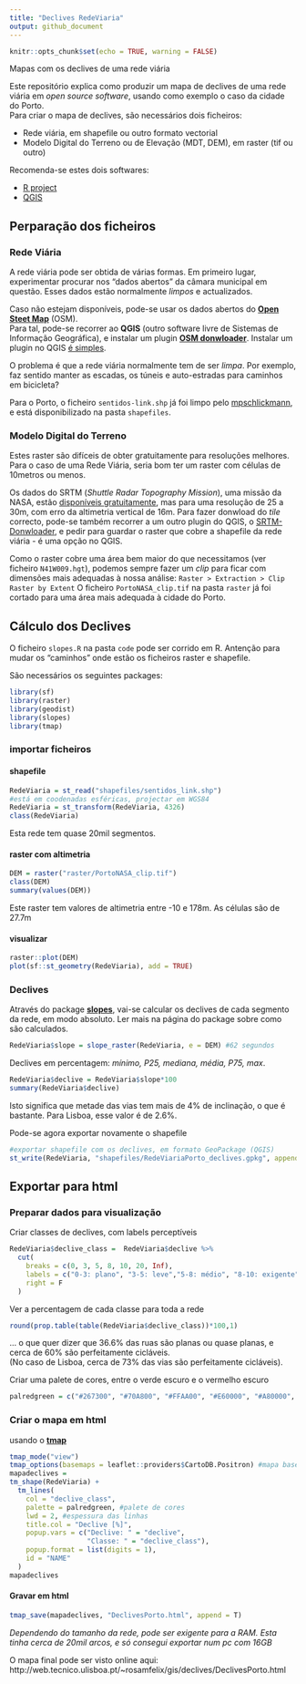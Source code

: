 ```yaml
---
title: "Declives RedeViaria"
output: github_document
---
```


```r
knitr::opts_chunk$set(echo = TRUE, warning = FALSE)
```
Mapas com os declives de uma rede viária
 
Este repositório explica como produzir um mapa de declives de uma rede viária em *open source software*, usando como exemplo o caso da cidade do Porto.  
Para criar o mapa de declives, são necessários dois ficheiros:

* Rede viária, em shapefile ou outro formato vectorial
* Modelo Digital do Terreno ou de Elevação (MDT, DEM), em raster (tif ou outro)

Recomenda-se estes dois softwares:  

* [R project](https://www.r-project.org/)
* [QGIS](https://qgis.org/en/site/)


## Perparação dos ficheiros
### Rede Viária
A rede viária pode ser obtida de várias formas. Em primeiro lugar, experimentar procurar nos "dados abertos" da câmara municipal em questão. Esses dados estão normalmente _limpos_ e actualizados.  

Caso não estejam disponíveis, pode-se usar os dados abertos do [**Open Steet Map**](https://www.openstreetmap.org/) (OSM).  
Para tal, pode-se recorrer ao **QGIS** (outro software livre de Sistemas de Informação Geográfica), e instalar um plugin [**OSM donwloader**](https://plugins.qgis.org/plugins/OSMDownloader/). Instalar um plugin no QGIS [é simples](https://docs.qgis.org/3.10/en/docs/training_manual/qgis_plugins/fetching_plugins.html).

O problema é que a rede viária normalmente tem de ser _limpa_. Por exemplo, faz sentido manter as escadas, os túneis e auto-estradas para caminhos em bicicleta?

Para o Porto, o ficheiro `sentidos-link.shp` já foi limpo pelo [mpschlickmann](https://github.com/mpschlickmann), e está disponibilizado na pasta `shapefiles`.

### Modelo Digital do Terreno
Estes raster são difíceis de obter gratuitamente para resoluções melhores. Para o caso de uma Rede Viária, seria bom ter um raster com células de 10metros ou menos.

Os dados do SRTM (_Shuttle Radar Topography Mission_), uma missão da NASA, estão [disponíveis gratuitamente](https://gisgeography.com/srtm-shuttle-radar-topography-mission/), mas para uma resolução de 25 a 30m, com erro da altimetria vertical de 16m.
Para fazer donwload do _tile_ correcto, pode-se também recorrer a um outro plugin do QGIS, o [SRTM-Donwloader](https://plugins.qgis.org/plugins/SRTM-Downloader/), e pedir para guardar o raster que cobre a shapefile da rede viária - é uma opção no QGIS.

Como o raster cobre uma área bem maior do que necessitamos (ver ficheiro `N41W009.hgt`), podemos sempre fazer um _clip_ para ficar com dimensões mais adequadas à nossa análise: `Raster > Extraction > Clip Raster by Extent`
O ficheiro `PortoNASA_clip.tif` na pasta `raster` já foi cortado para uma área mais adequada à cidade do Porto.


## Cálculo dos Declives

O ficheiro `slopes.R` na pasta `code` pode ser corrido em R. Antenção para mudar os "caminhos" onde estão os ficheiros raster e shapefile.

São necessários os seguintes packages:
```r
library(sf)
library(raster)
library(geodist)
library(slopes)
library(tmap)
```

### importar ficheiros
#### shapefile
```r
RedeViaria = st_read("shapefiles/sentidos_link.shp")
#está em coodenadas esféricas, projectar em WGS84
RedeViaria = st_transform(RedeViaria, 4326) 
class(RedeViaria)
```
Esta rede tem quase 20mil segmentos.

#### raster com altimetria
```r
DEM = raster("raster/PortoNASA_clip.tif")
class(DEM)
summary(values(DEM))
```
Este raster tem valores de altimetria entre -10 e 178m. As células são de 27.7m

#### visualizar
```r
raster::plot(DEM)
plot(sf::st_geometry(RedeViaria), add = TRUE)
```


### Declives
Através do package [**slopes**](https://github.com/itsleeds/slopes), vai-se calcular os declives de cada segmento da rede, em modo absoluto. Ler mais na página do package sobre como são calculados.
```r
RedeViaria$slope = slope_raster(RedeViaria, e = DEM) #62 segundos
```

Declives em percentagem: *mínimo, P25, mediana, média, P75, max*.
```r
RedeViaria$declive = RedeViaria$slope*100
summary(RedeViaria$declive)
```
Isto significa que metade das vias tem mais de 4% de inclinação, o que é bastante. Para Lisboa, esse valor é de 2.6%.

Pode-se agora exportar novamente o shapefile
```r
#exportar shapefile com os declives, em formato GeoPackage (QGIS)
st_write(RedeViaria, "shapefiles/RedeViariaPorto_declives.gpkg", append=T)
```


## Exportar para html

### Preparar dados para visualização
Criar classes de declives, com labels perceptíveis
```r
RedeViaria$declive_class =  RedeViaria$declive %>%
  cut(
    breaks = c(0, 3, 5, 8, 10, 20, Inf),
    labels = c("0-3: plano", "3-5: leve","5-8: médio", "8-10: exigente", "10-20: terrível", ">20: impossível"),
    right = F
  )
```

Ver a percentagem de cada classe para toda a rede
```r
round(prop.table(table(RedeViaria$declive_class))*100,1)
```
... o que quer dizer que 36.6% das ruas são planas ou quase planas, e cerca de 60% são perfeitamente cicláveis.  
(No caso de Lisboa, cerca de 73% das vias são perfeitamente cicláveis). 

Criar uma palete de cores, entre o verde escuro e o vermelho escuro
```r
palredgreen = c("#267300", "#70A800", "#FFAA00", "#E60000", "#A80000", "#730000")
```

### Criar o mapa em html
usando o [**tmap**](https://github.com/mtennekes/tmap/)
```r
tmap_mode("view")
tmap_options(basemaps = leaflet::providers$CartoDB.Positron) #mapa base
mapadeclives =
tm_shape(RedeViaria) +
  tm_lines(
    col = "declive_class",
    palette = palredgreen, #palete de cores
    lwd = 2, #espessura das linhas
    title.col = "Declive [%]",
    popup.vars = c("Declive: " = "declive",
                   "Classe: " = "declive_class"),
    popup.format = list(digits = 1),
    id = "NAME"
  )
mapadeclives
```

#### Gravar em html
```r
tmap_save(mapadeclives, "DeclivesPorto.html", append = T)
```

_Dependendo do tamanho da rede, pode ser exigente para a RAM. Esta tinha cerca de 20mil arcos, e só consegui exportar num pc com 16GB_


O mapa final pode ser visto online aqui: http://web.tecnico.ulisboa.pt/~rosamfelix/gis/declives/DeclivesPorto.html  
